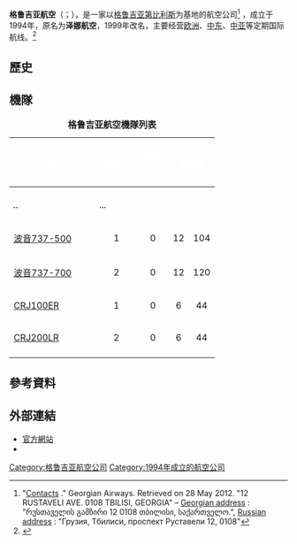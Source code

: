 {{noteTA
|T=zh-hans:格鲁吉亚航空;zh-hant:格魯吉亞航空;zh-hk:格魯吉亞航空;zh-mo:格魯吉亞航空;zh-tw:喬治亞航空;
|1=zh-cn:第比利斯;zh-tw:提比里斯
}}
{{Expand|time=2016-09-04T10:18:15+00:00}}
{{Infobox airline
| airline = 格鲁吉亚航空
| nativename = {{lang|ka|ჯორჯიან ეარვეისი}}<br/>{{lang|en|Georgian Airways}}
| image = Airzena Boeing 737-500 Nikiforov.jpg
| IATA = A9
| ICAO = TGZ
| callsign = TAMAZI
| founded = 1994年
| hubs = [[格鲁吉亚|格鲁吉亚]][[第比利斯国际机场|第比利斯国际机场]]
| focus_cities = 
| fleet_size = 9
| destinations = 22
| headquarters = [[格鲁吉亚|格鲁吉亚]][[第比利斯|第比利斯]]
| website = [https://www.georgian-airways.com/ georgian-airways.com]
}}
'''格鲁吉亚航空'''（{{lang-ka|'''ჯორჯიან ეარვეისი'''}}；{{lang-en|'''Georgian Airways'''}}），是一家以[[格鲁吉亚|格鲁吉亚]][[第比利斯|第比利斯]]为基地的航空公司<ref>"[http://www.georgian-airways.com/index.php?m=159 Contacts] {{Wayback|url=http://www.georgian-airways.com/index.php?m=159 |date=20160921052416 }}." Georgian Airways. Retrieved on 28 May 2012. "12 RUSTAVELI AVE. 0108 TBILISI, GEORGIA" – [http://www.georgian-airways.com/index.php?m=159&lang=geo Georgian address] {{Wayback|url=http://www.georgian-airways.com/index.php?m=159&lang=geo |date=20160921052404 }}: "რუსთაველის გამზირი 12 0108 თბილისი, საქართველო.", [http://www.georgian-airways.com/index.php?m=159&lang=rus Russian address] {{Wayback|url=http://www.georgian-airways.com/index.php?m=159&lang=rus |date=20160921052441 }}: "Грузия, Тбилиси, проспект Руставели 12, 0108"</ref> ，成立于1994年，原名为'''泽娜航空'''，1999年改名，主要经营[[欧洲|欧洲]]、[[中东|中东]]、[[中亚|中亚]]等定期国际航线。<ref>{{Cite web |url=https://en.wikipedia.org/wiki/Flight_International |title=Flight International |accessdate=2016-09-04 |archive-date=2017-10-10 |archive-url=https://web.archive.org/web/20171010054235/https://en.wikipedia.org/wiki/Flight_International |dead-url=no }}</ref>
==歷史==
==機隊==
<center>
{| class="toccolours" border="1" cellpadding="5" style="border-collapse:collapse;text-align:center"
|+ '''格鲁吉亚航空機隊列表'''
|- style="background:green;"
! rowspan="2" style="width:140px;" | <span style="color:white;">機型
! rowspan="2" style="width:60px;" | <span style="color:white;">營運中
! rowspan="2" style="width:40px;" | <span style="color:white;">訂購中
! colspan="3" class="unsortable" | <span style="color:white;">載客量
! rowspan="2" style="width:200px;" |<span style="color:white;">附註
|- style="background:green;"
! style="width:25px;" | <abbr title="ScootBiz"><span style="color:white;">J</abbr>
! style="width:25px;" | <abbr title="Economy"><span style="color:white;">Y</abbr>
! style="width:25px;" | <span style="color:white;">共
|-
|[[波音737|波音737-500]]
|<center>1
|<center>0
|<center>12
|<center>104
|<center>116
|
|-
|[[波音737新世代|波音737-700]]
|<center>2
|<center>0
|<center>12
|<center>120
|<center>132
|
|-
|[[CRJ200|CRJ100ER]]
|<center>1
|<center>0
|<center>6
|<center>44
|<center>50
|
|-
|[[CRJ200|CRJ200LR]]
|<center>2
|<center>0
|<center>6
|<center>44
|<center>50
|
|-
|}
</center>

==參考資料==
{{reflist}}

==外部連結==
*[https://www.georgian-airways.com/ 官方網站] {{Wayback|url=https://www.georgian-airways.com/ |date=20110703224408 }}{{ka icon}}{{en icon}}{{ru icon}}
*{{Facebook|airzena.airzena}}

[[Category:格鲁吉亚航空公司|Category:格鲁吉亚航空公司]]
[[Category:1994年成立的航空公司|Category:1994年成立的航空公司]]